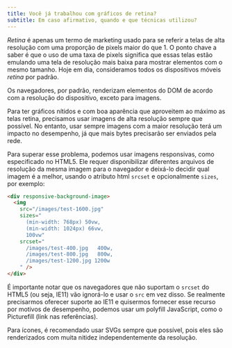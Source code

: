 ```yaml
---
title: Você já trabalhou com gráficos de retina?
subtitle: Em caso afirmativo, quando e que técnicas utilizou?
---
```


_Retina_ é apenas um termo de marketing usado para se referir a telas de alta resolução com uma proporção de pixels maior do que 1. O ponto chave a saber é que o uso de uma taxa de pixels significa que essas telas estão emulando uma tela de resolução mais baixa para mostrar elementos com o mesmo tamanho. Hoje em dia, consideramos todos os dispositivos móveis _retina_ por padrão.

Os navegadores, por padrão, renderizam elementos do DOM de acordo com a resolução do dispositivo, exceto para imagens.

Para ter gráficos nítidos e com boa aparência que aproveitem ao máximo as telas retina, precisamos usar imagens de alta resolução sempre que possível. No entanto, usar sempre imagens com a maior resolução terá um impacto no desempenho, já que mais bytes precisarão ser enviados pela rede.

Para superar esse problema, podemos usar imagens responsivas, como especificado no HTML5. Ele requer disponibilizar diferentes arquivos de resolução da mesma imagem para o navegador e deixá-lo decidir qual imagem é a melhor, usando o atributo html `srcset` e opcionalmente `sizes`, por exemplo:

```html
<div responsive-background-image>
  <img
    src="/images/test-1600.jpg"
    sizes="
      (min-width: 768px) 50vw,
      (min-width: 1024px) 66vw,
      100vw"
    srcset="
      /images/test-400.jpg   400w,
      /images/test-800.jpg   800w,
      /images/test-1200.jpg 1200w
    " />
</div>
```

É importante notar que os navegadores que não suportam o `srcset` do HTML5 (ou seja, IE11) vão ignorá-lo e usar o `src` em vez disso. Se realmente precisarmos oferecer suporte ao IE11 e quisermos fornecer esse recurso por motivos de desempenho, podemos usar um polyfill JavaScript, como o Picturefill (link nas referências).

Para ícones, é recomendado usar SVGs sempre que possível, pois eles são renderizados com muita nitidez independentemente da resolução.
